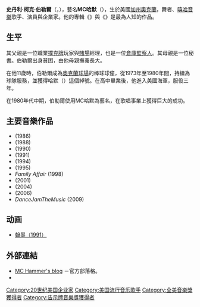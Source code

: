 {{BLP unsourced|time=2021-03-01T16:39:44+00:00}}
{{藝人
|前綴尊稱 = 
|姓名 = MC哈默<br />M.C. Hammer
|後綴尊稱 = 
|類型 = 歌手
|圖片 = MC Hammer (cropped).jpg
|圖片尺寸 = 
|補正 = 
|圖片替代 = 
|圖片簡介 = MC哈默（2008年7月[[TechCrunch|TechCrunch]]）
|本名 = 史丹利·柯克·伯勒爾
|外文名 = Stanley Kirk Burrell
|外文 = 
|羅馬拼音 = 
|英文名 = 
|暱稱 = {{flatlist|
* M.C. Hammer
* Hammer
* Hammertime
* King Hammer
* Hammerman }}
|其他藝名 = 
|國籍 = 
|永久居留權 = 
|民族 = 
|籍貫 = 
|出生名 = 
|出生日期 = {{birth date and age|1962|3|30}}
|出生地點 = {{USA}}[[加利福尼亚州|加州]][[奥克兰_(加利福尼亚州)|奧克蘭]]
|逝世日期 = 
|逝世地點 = 
|死因 = 
|墓地 = 
|墓地坐標 = 
|居住地 = 
|職業 = {{Flat list|
* 舞者
* 嘻哈音樂歌手
* 演員
* 企業家
}}
|語言 = 
|教育程度 = 
|母校 = 
|宗教信仰 = 
|配偶 = 
|兒女 = 
|父母 = 
|親屬 = 
|音樂類型 = {{Flatlist|
* [[嘻哈音樂|嘻哈音樂]]
* [[福音音樂|福音音樂]]
* [[舞曲|舞曲]]
}}
|演奏樂器 = 
|出道地點 = 
|出道日期 = 
|出道作 = 
|代表作 = 
|著名角色 = 
|活躍年代 = 1985年－現在
|唱片公司 = [[國會音樂集團|國會音樂集團]]<br />[[EMI|EMI唱片]]<br />{{link-en|巨人唱片 (華納兄弟集團)|Giant Records (Warner)|巨人唱片}}<br />{{link-en|死囚唱片|Death Row Records}}<br />{{link-en|Reprise Records|Reprise Records|Reprise}}<br />[[華納兄弟唱片公司|華納兄弟唱片]]<br />Full Blast Music
|經紀公司 = 
|簽名 = 
|簽名大小 = 
|簽名替代 = 
|網站 = 
|相關團體 = {{flatlist|
* {{link-en|琪夏·寇兒|Keyshia Cole}}
* {{link-en|喬恩·吉布森|Jon Gibson (Christian musician)}}
* {{link-en|瓦尼拉·艾斯|Vanilla Ice}}
* [[圖帕克·夏庫爾|圖帕克·夏庫爾]]
* {{link-en|迪昂·山德斯|Deion Sanders}}
* {{link-en|道格·E·弗雷殊|Doug E. Fresh}}
* {{link-en|Tha Dogg Pound|Tha Dogg Pound}}
* {{link-en|凱勒老爹|Big Daddy Kane}}
* {{link-en|泰迪·雷麗|Teddy Riley}}
* {{link-en|B·安琪·B|B Angie B}}
* {{link-en|Johnny "J"|Johnny "J"}}
* {{link-en|送報生 (饒舌歌手)|Paperboy (rapper)|送報生}}
* {{link-en|迪·安傑羅|D'Angelo}}
* [[瑞克·羅斯|瑞克·羅斯]]
* [[尚恩·庫姆斯|尚恩·庫姆斯]]
* {{link-en|DJ King Assassin|DJ King Assassin}}
* {{link-en|Juvenile (饒舌歌手)|Juvenile (rapper)|Juvenile}}
* [[洛斯帕飛樂團|洛斯帕飛樂團]]
* {{link-en|瑞克·詹姆斯|Rick James}}
}}
|module = 
|module2 = 
|module3 = 
|module4 = 
|module5 = 
|module6 = 
|IMDb = 
|現任成員 = 
|過往成員 = 
|著名樂器 = 
|academyawards = 
|cannesfilmawards = 
|afiawards = 
|arielaward = 
|baftaawards = 
|cesarawards = 
|emmyawards = 
|filmfareawards = 
|geminiawards = 
|goldenglobeawards = 
|goldenraspberryawards = 
|goyaawards = 
|grammyawards = 
|hongkongfilmawards = 
|olivierawards = 
|iftaawards = 
|imageaward = 
|nationalfilmawards = 
|sagawards = 
|tonyawards = 
|goldenbauhiniaawards = 
|hkfcsawards = 
|asianfilmawards = 
|goldenhorseawards = 
|huabiaoawards = 
|goldenroosterawards = 
|hundredflowersawards = 
|goldeneagleawards = 
|flyingapsarasawards = 
|rthktop10goldsongsawards = 
|goldenmelodyawards = 
|mtvasiaawards = 
|ntsawards = 
|chinamusicawards = 
|goldenbellawards = 
|tvbanniversaryawards = 
|magnoliaawards = 
|asiantvawards = 
|rainbowawards = 
|tokyofilmawards = 
|yokohamafilmawards = 
|japanacademyawards = 
|japanesefilmcreticsawards = 
|mainichifilmawards = 
|blueribbonawards = 
|hochifilmawards = 
|kinemajunpotop10awards = 
|grandbellawards = 
|bluedragonfilmawards = 
|paeksangartsawards = 
|獎項 = 
}}
'''史丹利·柯克·伯勒爾'''（{{lang-en|Stanley Kirk Burrell}}，{{bd|1962年|3月30日|||catIdx=Burrell, Standley}}），藝名'''MC哈默'''（{{lang|en|M.C. Hammer}}），生於美國[[加利福尼亚州|加州]][[奥克兰_(加利福尼亚州)|奧克蘭]]，舞者、[[嘻哈音樂|嘻哈音樂]]歌手、演員與企業家。他的專輯《{{link-en|U Can't Touch This|U Can't Touch This}}》與《{{link-en|2 Legit 2 Quit|2 Legit 2 Quit}}》是最為人知的作品。

==生平==
其父親是一位職業[[撲克牌|撲克牌]]玩家與[[賭場|賭場]]經理，也是一位[[倉庫|倉庫]][[監察人|監察人]]。其母親是一位秘書。伯勒爾出身貧困，由他母親撫養長大。

在他11歲時，伯勒爾成為[[奧克蘭阿拉米達競技場|奧克蘭球場]]的棒球球僮，從1973年至1980年間，持續為球隊服務，並獲得哈默（{{lang|en|Hammer}}）這個綽號。在高中畢業後，他進入美國海軍，服役三年。

在1980年代中期，伯勒爾使用MC哈默為藝名，在歌唱事業上獲得巨大的成功。

==主要音樂作品==
* ''{{link-en|Feel My Power|Feel My Power}}'' (1986)
* ''{{link-en|Let's Get It Started (專輯)|Let's Get It Started (album)|Let's Get It Started}}'' (1988)
* ''{{link-en|Please Hammer, Don't Hurt 'Em|Please Hammer, Don't Hurt 'Em}}'' (1990)
* ''{{link-en|Too Legit to Quit|Too Legit to Quit}}'' (1991)
* ''{{link-en|The Funky Headhunter|The Funky Headhunter}}'' (1994)
* ''{{link-en|Inside Out (MC哈默專輯)|Inside Out (MC Hammer album)|Inside Out}}'' (1995)
* ''Family Affair'' (1998)
* ''{{link-en|Active Duty (專輯)|Active Duty (album)|Active Duty}}'' (2001)
* ''{{link-en|Full Blast (專輯)|Full Blast (album)|Full Blast}}'' (2004)
* ''{{link-en|Look Look Look|Look Look Look}}'' (2006)
* ''DanceJamTheMusic'' (2009)

==动画==
*[https://en.wikipedia.org/wiki/Hammerman 翰墨（1991）] {{Wayback|url=https://en.wikipedia.org/wiki/Hammerman |date=20220501112656 }}

==外部連結==
{{Commons category|MC Hammer}}
*[https://web.archive.org/web/20200123150656/http://mchammer.blogspot.com/ MC Hammer's blog] {{en icon}}－官方部落格。
*{{IMDb name|0358479}}

{{DEFAULTSORT:MC Hammer}}
[[Category:20世纪美国企业家|Category:20世纪美国企业家]]
[[Category:美国流行音乐歌手|Category:美国流行音乐歌手]]
[[Category:全美音樂獎獲得者|Category:全美音樂獎獲得者]]
[[Category:告示牌音樂獎獲得者|Category:告示牌音樂獎獲得者]]